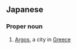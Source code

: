 ==Japanese==
{{wikipedia|Argos}}

===Proper noun===
{{ja-pos|proper}}

# [[Argos]], a city in [[Greece]]